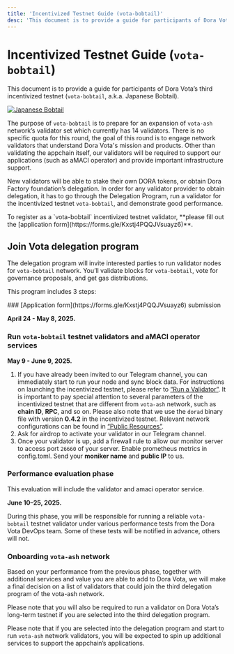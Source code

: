 ```yaml
---
title: 'Incentivized Testnet Guide (vota-bobtail)'
desc: 'This document is to provide a guide for participants of Dora Vota’s second incentivized testnet (vota-bobtail, a.k.a. Scottish Fold).'
---
```



# Incentivized Testnet Guide (`vota-bobtail`)

This document is to provide a guide for participants of Dora Vota’s third incentivized testnet (`vota-bobtail`, a.k.a. Japanese Bobtail).

[<Image src="/images/japanese-bobtail.png" alt="Japanese Bobtail" width={512} height={512}/>](https://www.purina.no/node/3921)

The purpose of `vota-bobtail` is to prepare for an expansion of `vota-ash` network’s validator set which currently has 14 validators. There is no specific quota for this round, the goal of this round is to engage network validators that understand Dora Vota's mission and products. Other than validating the appchain itself, our validators will be required to support our applications (such as aMACI operator) and provide important infrastructure support.

New validators will be able to stake their own DORA tokens, or obtain Dora Factory foundation’s delegation. In order for any validator provider to obtain delegation, it has to go through the Delegation Program, run a validator for the incentivized testnet `vota-bobtail`, and demonstrate good performance.

<Callout>
  To register as a `vota-bobtail` incentivized testnet validator, **please fill
  out the [application form](https://forms.gle/Kxstj4PQQJVsuayz6)**.
</Callout>

## Join Vota delegation program

The delegation program will invite interested parties to run validator nodes for `vota-bobtail` network. You’ll validate blocks for `vota-bobtail`, vote for governance proposals, and get gas distributions.

This program includes 3 steps:

<Steps>
### [Application form](https://forms.gle/Kxstj4PQQJVsuayz6) submission

**April 24 - May 8, 2025.**

### Run `vota-bobtail` testnet validators and aMACI operator services

**May 9 - June 9, 2025.**

1. If you have already been invited to our Telegram channel, you can immediately start to run your node and sync block data. For instructions on launching the incentivized testnet, please refer to [“Run a Validator”](/docs/vota-devops/validator). It is important to pay special attention to several parameters of the incentivized testnet that are different from `vota-ash` network, such as **chain ID**, **RPC**, and so on. Please also note that we use the `dorad` binary file with version **0.4.2** in the incentivized testnet. Relevant network configurations can be found in [“Public Resources”](/docs/vota-dev/resources).
2. Ask for airdrop to activate your validator in our Telegram channel.
3. Once your validator is up, add a firewall rule to allow our monitor server to access port `26660` of your server. Enable prometheus metrics in config.toml. Send your **moniker name** and **public IP** to us.

### Performance evaluation phase

<Callout>
  This evaluation will include the validator and amaci operator service.
</Callout>

**June 10–25, 2025.**

During this phase, you will be responsible for running a reliable `vota-bobtail` testnet validator under various performance tests from the Dora Vota DevOps team. Some of these tests will be notified in advance, others will not.

### Onboarding `vota-ash` network

Based on your performance from the previous phase, together with additional services and value you are able to add to Dora Vota, we will make a final decision on a list of validators that could join the third delegation program of the vota-ash network.

Please note that you will also be required to run a validator on Dora Vota’s long-term testnet if you are selected into the third delegation program.

</Steps>

Please note that if you are selected into the delegation program and start to run `vota-ash` network validators, you will be expected to spin up additional services to support the appchain’s applications.
